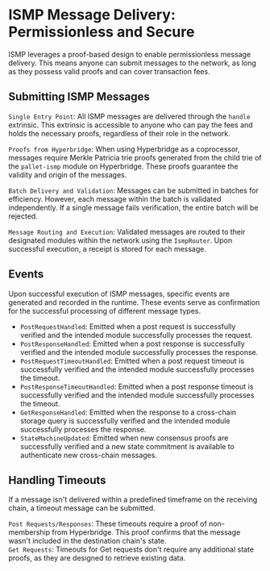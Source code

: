 # ISMP Message Delivery: Permissionless and Secure
ISMP leverages a proof-based design to enable permissionless message delivery. This means anyone can submit messages to the network, as long as they possess valid proofs and can cover transaction fees.

## Submitting ISMP Messages
`Single Entry Point`: All ISMP messages are delivered through the `handle` extrinsic. This extrinsic is accessible to anyone who can pay the fees and holds the necessary proofs, regardless of their role in the network.  

`Proofs from Hyperbridge`: When using Hyperbridge as a coprocessor, messages require Merkle Patricia trie proofs generated from the child trie of the `pallet-ismp` module on Hyperbridge. These proofs guarantee the validity and origin of the messages.  

`Batch Delivery and Validation`: Messages can be submitted in batches for efficiency. However, each message within the batch is validated independently. If a single message fails verification, the entire batch will be rejected.  

`Message Routing and Execution`: Validated messages are routed to their designated modules within the network using the `IsmpRouter`. Upon successful execution, a receipt is stored for each message.  

## Events 

Upon successful execution of ISMP messages, specific events are generated and recorded in the runtime. These events serve as confirmation for the successful processing of different message types.  

 - `PostRequestHandled`:
 Emitted when a post request is successfully verified and the intended module successfully processes the request.
 - `PostResponseHandled`:  Emitted when a post response is successfully verified and the intended module successfully processes the response.
 - `PostRequestTimeoutHandled`:
  Emitted when a post request timeout is successfully verified and the intended module successfully processes the timeout.
 - `PostResponseTimeoutHandled`: Emitted when a post response timeout is successfully verified and the intended module successfully processes the timeout.
 - `GetResponseHandled`: Emitted when the response to a cross-chain storage query is successfully verified and the intended module successfully processes the response.
 - `StateMachineUpdated`: Emitted when new consensus proofs are successfully verified and a new state commitment is available to authenticate new cross-chain messages.


## Handling Timeouts
If a message isn't delivered within a predefined timeframe on the receiving chain, a timeout message can be submitted. 

`Post Requests/Responses`: These timeouts require a proof of non-membership from Hyperbridge. This proof confirms that the message wasn't included in the destination chain's state.  
`Get Requests`: Timeouts for Get requests don't require any additional state proofs, as they are designed to retrieve existing data.  